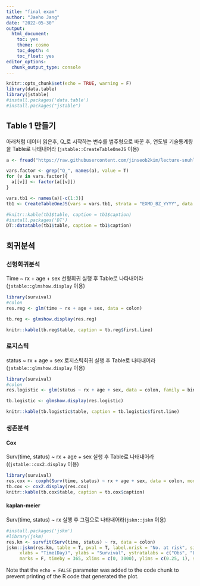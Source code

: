 ```yaml
---
title: "final exam"
author: "Jaeho Jang"
date: "2022-05-30"
output: 
  html_document: 
    toc: yes
    theme: cosmo
    toc_depth: 4
    toc_float: yes
editor_options: 
  chunk_output_type: console
---
```


```r
knitr::opts_chunk$set(echo = TRUE, warning = F)
library(data.table)
library(jstable)
#install.packages('data.table')
#install.packages("jstable")


```


## Table 1 만들기
아래처럼 데이터 읽은후, Q_로 시작하는 변수를 범주형으로 바꾼 후, 연도별 기술통계량을 Table로 나태내어라 (`jstable::CreateTableOneJS` 이용)




```r
a <- fread("https://raw.githubusercontent.com/jinseob2kim/lecture-snuhlab/master/data/example_g1e.csv")

vars.factor <- grep("Q_", names(a), value = T)
for (v in vars.factor){
  a[[v]] <- factor(a[[v]])
}

vars.tb1 <- names(a)[-c(1:3)]
tb1 <- CreateTableOneJS(vars = vars.tb1, strata = "EXMD_BZ_YYYY", data = a)

#knitr::kable(tb1$table, caption = tb1$caption)
#install.packages('DT')
DT::datatable(tb1$table, caption = tb1$caption)

```

## 회귀분석

### 선형회귀분석

Time ~ rx + age + sex 선형회귀 실행 후 Table로 나타내어라(`jstable::glmshow.display` 이용)

```r
library(survival)
#colon
res.reg <- glm(time ~ rx + age + sex, data = colon)

tb.reg <- glmshow.display(res.reg)

knitr::kable(tb.reg$table, caption = tb.reg$first.line)

```

### 로지스틱
status ~ rx + age + sex 로지스틱회귀 실행 후 Table로 나타내어라(`jstable::glmshow.display` 이용)

```r
library(survival)
#colon
res.logistic <- glm(status ~ rx + age + sex, data = colon, family = binomial)

tb.logistic <- glmshow.display(res.logistic)

knitr::kable(tb.logistic$table, caption = tb.logistic$first.line)

```

### 생존분석

#### Cox
Surv(time, status) ~ rx + age + sex 실행 후 Table로 나태내어라((`jstable::cox2.display` 이용)

```r
library(survival)
res.cox <- coxph(Surv(time, status) ~ rx + age + sex, data = colon, model=T)
tb.cox <- cox2.display(res.cox)
knitr::kable(tb.cox$table, caption = tb.cox$caption)
```

#### kaplan-meier
Surv(time, status) ~ rx 실행 후 그림으로 나타내어라(`jskm::jskm` 이용)

```r
#install.packages('jskm')
#library(jskm)
res.km <- survfit(Surv(time, status) ~ rx, data = colon)
jskm::jskm(res.km, table = T, pval = T, label.nrisk = "No. at risk", size.label.nrisk = 8, 
     xlabs = "Time(Day)", ylabs = "Survival", ystratalabs = c("Obs", "Lev", "Lev + 5FU"), ystrataname = "rx",
     marks = F, timeby = 365, xlims = c(0, 3000), ylims = c(0.25, 1), showpercent = T)


```


Note that the `echo = FALSE` parameter was added to the code chunk to prevent printing of the R code that generated the plot.
